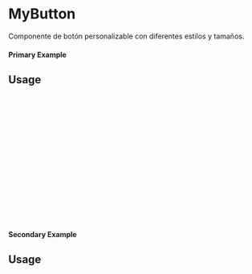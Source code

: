 
<Meta of={MyButton} title="MyButton" />

# MyButton

Componente de botón personalizable con diferentes estilos y tamaños.

#### Primary Example

<Canvas of={MyButton.Primary} />

## Usage

```ts
import { MyButton } from 'milibreria';

function Example() {
    return (
        <MyButton
            text="Suscribir"
            txtcolor="white"
            bgcolor="#921A40"
            bordercolor="#921A40"
            borderwidth="2px"
            size="medium"
            onClick={() => alert("Botón Suscribir")}
        />
    );
}

export default Example;
```
#### Secondary Example

<Canvas of={MyButton.Secondary} />

## Usage

```ts
import { MyButton } from 'milibreria';

function Example() {
    return (
        <MyButton
            text="Cancelar"
            txtcolor="black"
            bgcolor="#D9ABAB"
            bordercolor="#D9ABAB"
            borderwidth="1px"
            size="small"
            onClick={() => alert("Botón Cancelar")}
        />
    );
}
